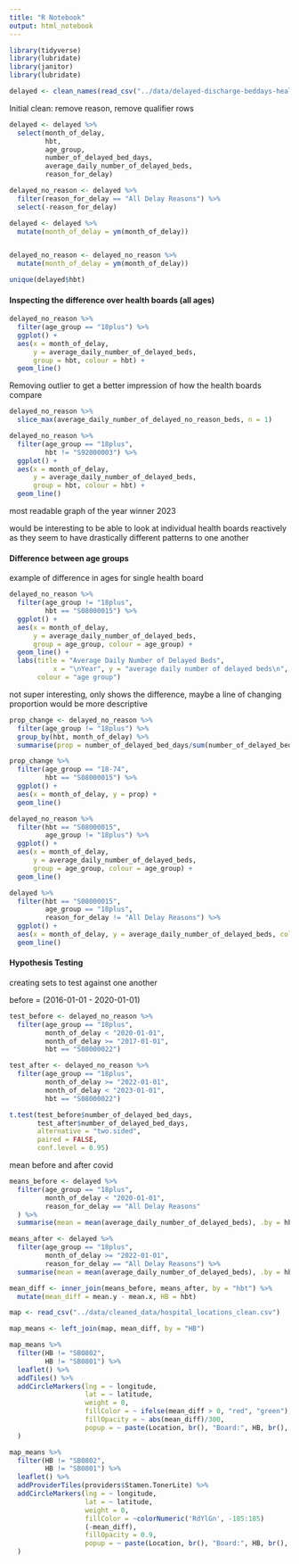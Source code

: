 ```yaml
---
title: "R Notebook"
output: html_notebook
---
```


```r
library(tidyverse)
library(lubridate)
library(janitor)
library(lubridate)
```


```r
delayed <- clean_names(read_csv("../data/delayed-discharge-beddays-health-board.csv"))
```

Initial clean:    remove reason, remove qualifier rows


```r
delayed <- delayed %>% 
  select(month_of_delay,
         hbt,
         age_group,
         number_of_delayed_bed_days,
         average_daily_number_of_delayed_beds,
         reason_for_delay)
```



```r
delayed_no_reason <- delayed %>% 
  filter(reason_for_delay == "All Delay Reasons") %>% 
  select(-reason_for_delay)
```




```r
delayed <- delayed %>% 
  mutate(month_of_delay = ym(month_of_delay))


delayed_no_reason <- delayed_no_reason %>% 
  mutate(month_of_delay = ym(month_of_delay))
```


```r
unique(delayed$hbt)
```



#### Inspecting the difference over health boards (all ages)

```r
delayed_no_reason %>% 
  filter(age_group == "18plus") %>% 
  ggplot() +
  aes(x = month_of_delay,
      y = average_daily_number_of_delayed_beds,
      group = hbt, colour = hbt) +
  geom_line()
```



Removing outlier to get a better impression of how the health boards compare

```r
delayed_no_reason %>% 
  slice_max(average_daily_number_of_delayed_no_reason_beds, n = 1)
```


```r
delayed_no_reason %>% 
  filter(age_group == "18plus",
         hbt != "S92000003") %>% 
  ggplot() +
  aes(x = month_of_delay,
      y = average_daily_number_of_delayed_beds,
      group = hbt, colour = hbt) +
  geom_line()
```

most readable graph of the year winner 2023

would be interesting to be able to look at individual health boards reactively as they seem to have
drastically different patterns to one another





#### Difference between age groups

example of difference in ages for single health board

```r
delayed_no_reason %>% 
  filter(age_group != "18plus",
         hbt == "S08000015") %>% 
  ggplot() +
  aes(x = month_of_delay,
      y = average_daily_number_of_delayed_beds,
      group = age_group, colour = age_group) +
  geom_line() +
  labs(title = "Average Daily Number of Delayed Beds",
           x = "\nYear", y = "average daily number of delayed beds\n",
       colour = "age group")
```


not super interesting, only shows the difference, maybe a line of changing proportion would be more
descriptive

```r
prop_change <- delayed_no_reason %>% 
  filter(age_group != "18plus") %>% 
  group_by(hbt, month_of_delay) %>%
  summarise(prop = number_of_delayed_bed_days/sum(number_of_delayed_bed_days), age_group)
```

```r
prop_change %>% 
  filter(age_group == "18-74",
         hbt == "S08000015") %>% 
  ggplot() +
  aes(x = month_of_delay, y = prop) +
  geom_line()
```








```r
delayed_no_reason %>%
  filter(hbt == "S08000015",
         age_group != "18plus") %>% 
  ggplot() +
  aes(x = month_of_delay,
      y = average_daily_number_of_delayed_beds,
      group = age_group, colour = age_group) +
  geom_line()
```




```r
delayed %>% 
  filter(hbt == "S08000015",
         age_group == "18plus",
         reason_for_delay != "All Delay Reasons") %>% 
  ggplot() +
  aes(x = month_of_delay, y = average_daily_number_of_delayed_beds, colour = reason_for_delay) +
  geom_line()
```



#### Hypothesis Testing


creating sets to test against one another

before = (2016-01-01   -    2020-01-01)



```r
test_before <- delayed_no_reason %>% 
  filter(age_group == "18plus",
         month_of_delay < "2020-01-01",
         month_of_delay >= "2017-01-01",
         hbt == "S08000022")
```

```r
test_after <- delayed_no_reason %>% 
  filter(age_group == "18plus",
         month_of_delay >= "2022-01-01",
         month_of_delay < "2023-01-01",
         hbt == "S08000022")
```



```r
t.test(test_before$number_of_delayed_bed_days,
       test_after$number_of_delayed_bed_days,
       alternative = "two.sided",
       paired = FALSE,
       conf.level = 0.95)
```





mean before and after covid

```r
means_before <- delayed %>% 
  filter(age_group == "18plus",
         month_of_delay < "2020-01-01",
         reason_for_delay == "All Delay Reasons"
  ) %>% 
  summarise(mean = mean(average_daily_number_of_delayed_beds), .by = hbt)
```


```r
means_after <- delayed %>% 
  filter(age_group == "18plus",
         month_of_delay >= "2022-01-01",
         reason_for_delay == "All Delay Reasons") %>% 
  summarise(mean = mean(average_daily_number_of_delayed_beds), .by = hbt)
```


```r
mean_diff <- inner_join(means_before, means_after, by = "hbt") %>% 
  mutate(mean_diff = mean.y - mean.x, HB = hbt)
```



```r
map <- read_csv("../data/cleaned_data/hospital_locations_clean.csv")
```

```r
map_means <- left_join(map, mean_diff, by = "HB")
```



```r
map_means %>% 
  filter(HB != "SB0802",
         HB != "SB0801") %>% 
  leaflet() %>% 
  addTiles() %>% 
  addCircleMarkers(lng = ~ longitude,
                   lat = ~ latitude,
                   weight = 0,
                   fillColor = ~ ifelse(mean_diff > 0, "red", "green"),
                   fillOpacity = ~ abs(mean_diff)/300,
                   popup = ~ paste(Location, br(), "Board:", HB, br(), round(mean_diff, 0))
  )
```



```r
map_means %>% 
  filter(HB != "SB0802",
         HB != "SB0801") %>% 
  leaflet() %>% 
  addProviderTiles(providers$Stamen.TonerLite) %>%
  addCircleMarkers(lng = ~ longitude,
                   lat = ~ latitude,
                   weight = 0,
                   fillColor = ~colorNumeric('RdYlGn', -185:185)
                   (-mean_diff),
                   fillOpacity = 0.9,
                   popup = ~ paste(Location, br(), "Board:", HB, br(), round(mean_diff, 0))
  )
```
